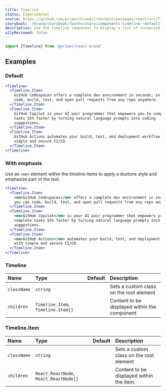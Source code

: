 ```yaml
---
title: Timeline
status: Experimental
source: https://github.com/primer/brand/tree/main/packages/react/src/Timeline/Timeline.tsx
storybook: '/brand/storybook/?path=/story/components-timeline--default'
description: Use the timeline component to display a list of connected items as a vertical timeline.
a11yReviewed: false
---
```




```js
import {Timeline} from '@primer/react-brand'
```

## Examples

### Default

```jsx live
<Timeline>
  <Timeline.Item>
    GitHub Codespaces offers a complete dev environment in seconds, so you can
    code, build, test, and open pull requests from any repo anywhere.
  </Timeline.Item>
  <Timeline.Item>
    GitHub Copilot is your AI pair programmer that empowers you to complete
    tasks 55% faster by turning natural language prompts into coding
    suggestions.
  </Timeline.Item>
  <Timeline.Item>
    GitHub Actions automates your build, test, and deployment workflow with
    simple and secure CI/CD.
  </Timeline.Item>
</Timeline>
```

### With emphasis

Use an `<em>` element within the timeline items to apply a duotone style and emphasize part of the text.

```jsx live
<Timeline>
  <Timeline.Item>
    <em>GitHub Codespaces</em> offers a complete dev environment in seconds, so
    you can code, build, test, and open pull requests from any repo anywhere.
  </Timeline.Item>
  <Timeline.Item>
    <em>GitHub Copilot</em> is your AI pair programmer that empowers you to
    complete tasks 55% faster by turning natural language prompts into coding
    suggestions.
  </Timeline.Item>
  <Timeline.Item>
    <em>GitHub Actions</em> automates your build, test, and deployment workflow
    with simple and secure CI/CD.
  </Timeline.Item>
</Timeline>
```

### Timeline

| Name        | Type                               | Default | Description                                  |
| :---------- | :--------------------------------- | :-----: | :------------------------------------------- |
| `className` | `string`                           |         | Sets a custom class on the root element      |
| `children`  | `Timeline.Item`, `Timeline.Item[]` |         | Content to be displayed within the component |

### Timeline.Item

| Name        | Type                                   |  Default  | Description                              |
| :---------- | :------------------------------------- | :-------: | :--------------------------------------- |
| `className` | `string`                               |           | Sets a custom class on the root element  |
| `children`  | `React.ReactNode`, `React.ReactNode[]` |  | Content to be displayed within the item. |

